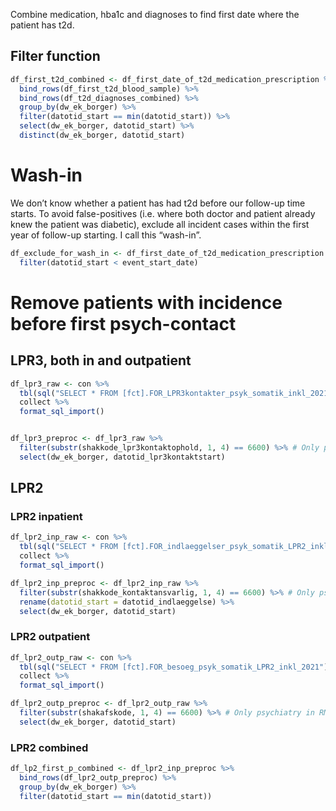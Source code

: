 Combine medication, hba1c and diagnoses to find first date where the patient has t2d.


## Filter function
```r
df_first_t2d_combined <- df_first_date_of_t2d_medication_prescription %>% 
  bind_rows(df_first_t2d_blood_sample) %>% 
  bind_rows(df_t2d_diagnoses_combined) %>% 
  group_by(dw_ek_borger) %>% 
  filter(datotid_start == min(datotid_start)) %>% 
  select(dw_ek_borger, datotid_start) %>% 
  distinct(dw_ek_borger, datotid_start)
```


# Wash-in
We don't know whether a patient has had t2d before our follow-up time starts. To avoid false-positives (i.e. where both doctor and patient already knew the patient was diabetic), exclude all incident cases within the first year of follow-up starting. I call this "wash-in".

```r
df_exclude_for_wash_in <- df_first_date_of_t2d_medication_prescription %>% 
  filter(datotid_start < event_start_date)
```

# Remove patients with incidence before first psych-contact
## LPR3, both in and outpatient
```r
df_lpr3_raw <- con %>% 
  tbl(sql("SELECT * FROM [fct].FOR_LPR3kontakter_psyk_somatik_inkl_2021")) %>% 
  collect %>% 
  format_sql_import()


df_lpr3_preproc <- df_lpr3_raw %>% 
  filter(substr(shakkode_lpr3kontaktophold, 1, 4) == 6600) %>% # Only psychiatry in RM
  select(dw_ek_borger, datotid_lpr3kontaktstart)
```

## LPR2
### LPR2 inpatient
```r
df_lpr2_inp_raw <- con %>% 
  tbl(sql("SELECT * FROM [fct].FOR_indlaeggelser_psyk_somatik_LPR2_inkl_2021")) %>% 
  collect %>% 
  format_sql_import()

df_lpr2_inp_preproc <- df_lpr2_inp_raw %>% 
  filter(substr(shakkode_kontaktansvarlig, 1, 4) == 6600) %>% # Only psychiatry in RM
  rename(datotid_start = datotid_indlaeggelse) %>% 
  select(dw_ek_borger, datotid_start)
```

### LPR2 outpatient
```r
df_lpr2_outp_raw <- con %>% 
  tbl(sql("SELECT * FROM [fct].FOR_besoeg_psyk_somatik_LPR2_inkl_2021")) %>% 
  collect %>% 
  format_sql_import()

df_lpr2_outp_preproc <- df_lpr2_outp_raw %>% 
  filter(substr(shakafskode, 1, 4) == 6600) %>% # Only psychiatry in RM
  select(dw_ek_borger, datotid_start)
```

### LPR2 combined
```r
df_lp2_first_p_combined <- df_lpr2_inp_preproc %>% 
  bind_rows(df_lpr2_outp_preproc) %>% 
  group_by(dw_ek_borger) %>% 
  filter(datotid_start == min(datotid_start))
```

